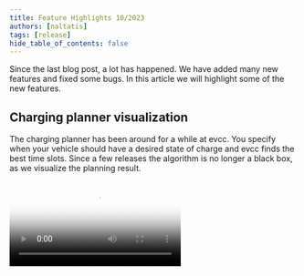 ```yaml
---
title: Feature Highlights 10/2023
authors: [naltatis]
tags: [release]
hide_table_of_contents: false
---
```



Since the last blog post, a lot has happened. We have added many new features and fixed some bugs. In this article we will highlight some of the new features.

## Charging planner visualization

The charging planner has been around for a while at evcc.
You specify when your vehicle should have a desired state of charge and evcc finds the best time slots.
Since a few releases the algorithm is no longer a black box, as we visualize the planning result.

<Video src={chargingplanVideo} poster={chargingplanPoster} />

{/* truncate */}

How does the algorithm work?

5. Surplus solar energy is prioritized
6. Times with cheap grid electricity (if [dynamic electricity tariff](/docs/features/dynamic-prices) exists)
7. Times with clean grid electricity (if [CO₂ interface](/docs/features/co2) is configured)
8. Time windows shortly before departure

**Outlook:** We are currently experimenting with PV forecast data from [Solcast](https://solcast.com/).
This allows the algorithm to make even better decisions.
For example, if the charging target is during the day, it may make sense not to charge the vehicle completely with cheap night-time electricity, but to leave room for surplus energy during the day.

## UI adjustable minimum charge

The minimum charge function has been around at evcc for ages.
It is helpful if you come home with only a few percent and want to make sure you always have enough range for an unexpected event.

Until now, it could only be set via the configuration file or via API.
Now you can also do this via the UI under **Plan** > **Arrival** > **Min. charge %**.

The settings are stored per vehicle and are retained even after a restart or update.

<Video src={minsocVideo} poster={minsocPoster} />

## Smart grid charging

When your own PV surplus is not enough, you can also use grid electricity when it is particularly cheap or clean.
If you click on the grid electricity price or CO₂ emissions in the energy flow diagram, the **Smart Grid Charging** dialog opens.

There you can set a threshold for the price or CO₂ emissions.
If this value is exceeded, evcc temporarily all PV mode loadpoints to fast charging.

<Video src={dynamicpricesVideo} poster={dynamicpricesPoster} />

Prerequisite for this function is that you have configured either a dynamic electricity price or a CO₂ integration.

Another small enhancement is that with most dynamic electricity prices you now have the option to correct the price values from the API with **percentage or fixed charges** (`charges` / `tax`).
Tibber and Octopus Energy (UK) already provide values including charges.
With Awattar, Nordpool Estonia and Energinet you can now add these.

By the way: If you have a dynamic electricity tariff that is not yet supported, but offers an API, please open a GitHub issue.

## Battery settings

A huge advantage that evcc has over other surplus charging solutions is the integration with the home battery.
The configuration value [`prioritySoc`](/docs/features/battery) can be used to control whether surplus solar energy should be **charged into the home battery or the vehicle** first.

In general, evcc tries to prevent the home battery from being unloaded into the vehicle battery in PV mode in order to avoid unnecessary conversion losses.
However, with the value [`bufferSoc`](/docs/features/battery) you can consciously **dedicate a portion of the home battery to support charging**.

You can also set the charging process to start automatically as soon as the battery has reached a certain state of charge ([`bufferStartSoc`](/docs/features/battery)).
The automatic charging starts even if the sun is not shining.

<Video src={batterysettingsVideo} poster={batterysettingsPoster} />

## Solar %, price, CO₂ per charging session

We also have something for the friends of data analysis.
We now record the share of own solar energy (in %), the price (total and per kWh), the charging time and the average CO₂ emissions per charging session.
You can switch between these values directly at the charging session.

<Video src={sessionvaluesVideo} poster={sessionvaluesPoster} />

## New calculation of solar share

If you have noticed that the share of solar energy has decreased slightly since one of the last versions, this is due to our new calculation.
Until now, evcc has always distributed the ratio of grid and own energy evenly between house consumption and charging sessions.

We have now switched to a new model in which the house consumption first gets the green electricity and the remaining mix goes to the charging sessions.
Thanks to [@MarkusGH](https://github.com/MarkusGH) for the implementation.
You can find more details about the model [in the documentation](/docs/faq#savings-calculation).

![New calculation](./calculation.webp)

## Charging sessions overview

The new values have of course also found their way into the overview of the charging sessions.
Depending on the configuration, prices and CO₂ emissions can now also be seen here.
In addition, we have completely redesigned the display and chosen a **compact table display on a monthly basis**.
It can be **filtered by charging point and vehicle**.

If you need even more flexibility here, you can of course also use the CSV export or get the raw data directly via InfluxDB or MQTT.

<Video src={chargingsessionsVideo} poster={chargingsessionsPoster} />

## Prioritization of charging points and vehicles

If you have multiple charging points, you can use the [`priority`](/docs/reference/configuration/loadpoints#priority) setting to specify which one should be preferred.
You can also make the prioritization dependent on the detected vehicle or control it via API.
There is currently no configuration via the UI.

The prioritization function is also helpful if you use evcc to control other consumers, for example [a heating rod or heat pump connected via the plugin interface](https://github.com/evcc-io/evcc/pull/9393).
This way you can control them so that they only run when the car is not charging (enough).

## What's next?

Our [backlog](https://github.com/evcc-io/evcc/issues?q=is%3Aopen+is%3Aissue+label%3Abacklog) is well filled.
These are the next big topics we want to tackle:

**Config UI:** All prerequisites are now met.
Currently, vehicles can already be created in 🧪 experimental mode and the jump to network, PV or battery configuration is not far away.
There is still a lot to do here, but the light at the end of the tunnel is visible.

**Better planning:** As mentioned above, we are working on integrating good **PV forecasts** into the planning algorithm and the UI.
We also have a concept for supporting **multiple charging plans**.

**Mode revision:** evcc started as an application for PV surplus charging.
In the meantime, the interaction with the home battery is also playing a major role.
The topic of **grid-friendly charging** based on dynamic electricity tariffs or CO₂ emissions is also gaining momentum.
Therefore, we will revise our charging modes (currently PV and Min+PV) and create more flexibility here.

## Further new features

This was a flyover at high level and from an end user perspective.
Of course, there is also a lot of work going on under the hood.

- 🔌 Support for additional chargers from 22 new manufacturers
- 🌞🔋📟 Support for meter, PV and battery systems from 36 new manufacturers
- 🇬🇧 Website and documentation in English language. Thanks [duckfullstop](https://github.com/duckfullstop) & [carygravel](https://github.com/carygravel) 💚

If you want even more details, you are welcome to go through the [release notes](https://github.com/evcc-io/evcc/releases) of the last 49(!) releases since the beginning of the year.

**Thanks for your support of evcc!**<br />
evcc Core Team<br />
[@andig](https://github.com/andig), [@premultiply](https://github.com/premultiply) and [@naltatis](https://github.com/naltatis)
